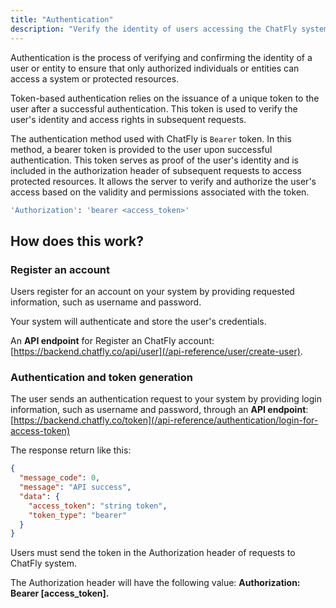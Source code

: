 ```yaml
---
title: "Authentication"
description: "Verify the identity of users accessing the ChatFly system"
---
```

Authentication is the process of verifying and confirming the identity of a user or entity to ensure that only authorized individuals or entities can access a system or protected resources.

Token-based authentication relies on the issuance of a unique token to the user after a successful authentication. This token is used to verify the user's identity and access rights in subsequent requests.

The authentication method used with ChatFly is `Bearer` token. In this method, a bearer token is provided to the user upon successful authentication. This token serves as proof of the user's identity and is included in the authorization header of subsequent requests to access protected resources. It allows the server to verify and authorize the user's access based on the validity and permissions associated with the token.
```bash
'Authorization': 'bearer <access_token>'
```

## How does this work?

### Register an account

Users register for an account on your system by providing requested information, such as username and password.

Your system will authenticate and store the user's credentials.

An **API endpoint** for Register an ChatFly account: [https://backend.chatfly.co/api/user](/api-reference/user/create-user).

### Authentication and token generation

The user sends an authentication request to your system by providing login information, such as username and password, through an **API endpoint**: [https://backend.chatfly.co/token](/api-reference/authentication/login-for-access-token)

The response return like this:
```json Response Example
{
  "message_code": 0,
  "message": "API success",
  "data": {
    "access_token": "string token",
    "token_type": "bearer"
  }
}
```

Users must send the token in the Authorization header of requests to ChatFly system.

The Authorization header will have the following value: **Authorization: Bearer [access_token].**


